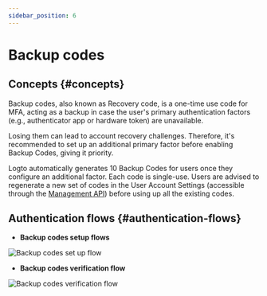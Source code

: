 ```yaml
---
sidebar_position: 6
---
```


# Backup codes

## Concepts \{#concepts}

Backup codes, also known as Recovery code, is a one-time use code for MFA, acting as a backup in case the user's primary authentication factors (e.g., authenticator app or hardware token) are unavailable.

Losing them can lead to account recovery challenges. Therefore, it's recommended to set up an additional primary factor before enabling Backup Codes, giving it priority.

Logto automatically generates 10 Backup Codes for users once they configure an additional factor. Each code is single-use. Users are advised to regenerate a new set of codes in the User Account Settings (accessible through the [Management API](/integrate-logto/interact-with-management-api/)) before using up all the existing codes.

## Authentication flows \{#authentication-flows}

- **Backup codes setup flows**

<img src="/img/assets/backup-codes-set-up-flow.png" alt="Backup codes set up flow" />

- **Backup codes verification flow**

<img src="/img/assets/backup-codes-verification-flow.png" alt="Backup codes verification flow" />
